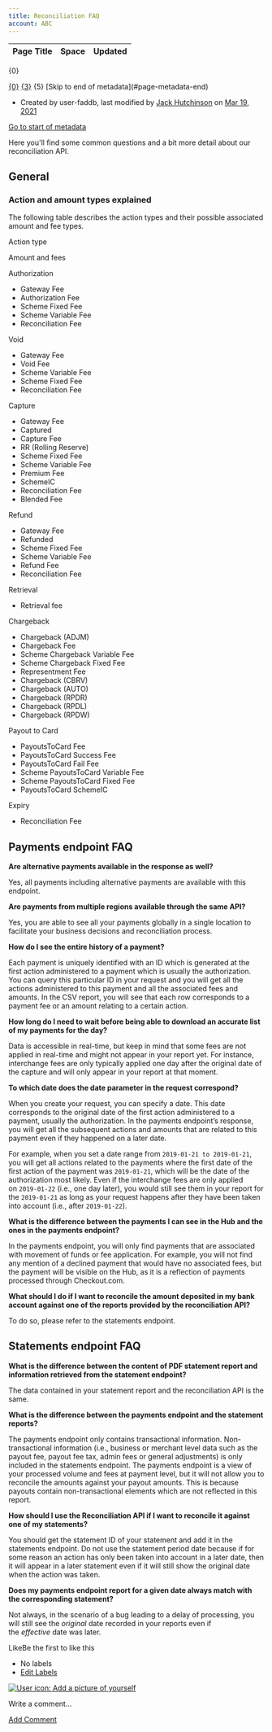 ```yaml
---
title: Reconciliation FAQ
account: ABC
---
```


<table class="aui"> <thead> <tr class="header"> <th class="search-result-title">Page Title</th> <th class="search-result-space">Space</th> <th class="search-result-date">Updated</th> </tr> </thead> </table> <p class="search-result-count">{0}</p> <tr class="search-result"> <td class="search-result-title"><a href="{1}" class="content-type-{2}"><span>{0}</span></a></td> <td class="search-result-space"><a class="space" href="/display/{4}/" title="{3}">{3}</a></td> <td class="search-result-date"><span class="date" title="{6}">{5}</span></td> </tr> [Skip to end of metadata](#page-metadata-end)

*   Created by user-faddb, last modified by [Jack Hutchinson](    /display/~jack.hutchinson
    ) on [Mar 19, 2021](/pages/diffpagesbyversion.action?pageId=2785486&selectedPageVersions=4&selectedPageVersions=5 "Show changes")

[Go to start of metadata](#page-metadata-start)

Here you'll find some common questions and a bit more detail about our reconciliation API.

General
-------

### Action and amount types explained

The following table describes the action types and their possible associated amount and fee types.

Action type

Amount and fees

Authorization

*   Gateway Fee
*   Authorization Fee
*   Scheme Fixed Fee
*   Scheme Variable Fee
*   Reconciliation Fee

Void

*   Gateway Fee
*   Void Fee
*   Scheme Variable Fee
*   Scheme Fixed Fee
*   Reconciliation Fee

Capture

*   Gateway Fee
*   Captured
*   Capture Fee
*   RR (Rolling Reserve)
*   Scheme Fixed Fee
*   Scheme Variable Fee
*   Premium Fee
*   SchemeIC
*   Reconciliation Fee
*   Blended Fee

Refund

*   Gateway Fee
*   Refunded
*   Scheme Fixed Fee
*   Scheme Variable Fee
*   Refund Fee
*   Reconciliation Fee

Retrieval

*   Retrieval fee

Chargeback

*   Chargeback (ADJM)
*   Chargeback Fee
*   Scheme Chargeback Variable Fee
*   Scheme Chargeback Fixed Fee
*   Representment Fee
*   Chargeback (CBRV)
*   Chargeback (AUTO)
*   Chargeback (RPDR)
*   Chargeback (RPDL)
*   Chargeback (RPDW)

Payout to Card

*   PayoutsToCard Fee
*   PayoutsToCard Success Fee
*   PayoutsToCard Fail Fee
*   Scheme PayoutsToCard Variable Fee
*   Scheme PayoutsToCard Fixed Fee
*   PayoutsToCard SchemeIC

Expiry

*   Reconciliation Fee

Payments endpoint FAQ
---------------------

**Are alternative payments available in the response as well?** 

Yes, all payments including alternative payments are available with this endpoint.

**Are payments from multiple regions available through the same API?**

Yes, you are able to see all your payments globally in a single location to facilitate your business decisions and reconciliation process.

**How do I see the entire history of a payment?**

Each payment is uniquely identified with an ID which is generated at the first action administered to a payment which is usually the authorization. You can query this particular ID in your request and you will get all the actions administered to this payment and all the associated fees and amounts. In the CSV report, you will see that each row corresponds to a payment fee or an amount relating to a certain action.

**How long do I need to wait before being able to download an accurate list of my payments for the day?**

Data is accessible in real-time, but keep in mind that some fees are not applied in real-time and might not appear in your report yet. For instance, interchange fees are only typically applied one day after the original date of the capture and will only appear in your report at that moment.

**To which date does the date parameter in the request correspond?**

When you create your request, you can specify a date. This date corresponds to the original date of the first action administered to a payment, usually the authorization. In the payments endpoint’s response, you will get all the subsequent actions and amounts that are related to this payment even if they happened on a later date. 

For example, when you set a date range from `2019-01-21 to 2019-01-21`, you will get all actions related to the payments where the first date of the first action of the payment was `2019-01-21`, which will be the date of the authorization most likely. Even if the interchange fees are only applied on `2019-01-22` (i.e., one day later), you would still see them in your report for the `2019-01-21` as long as your request happens after they have been taken into account (i.e., after `2019-01-22`).

**What is the difference between the payments I can see in the Hub and the ones in the payments endpoint?**

In the payments endpoint, you will only find payments that are associated with movement of funds or fee application. For example, you will not find any mention of a declined payment that would have no associated fees, but the payment will be visible on the Hub, as it is a reflection of payments processed through Checkout.com.

**What should I do if I want to reconcile the amount deposited in my bank account against one of the reports provided by the reconciliation API?**

To do so, please refer to the statements endpoint.

Statements endpoint FAQ
-----------------------

**What is the difference between the content of PDF statement report and information retrieved from the statement endpoint?**

The data contained in your statement report and the reconciliation API is the same.

**What is the difference between the payments endpoint and the statement reports?**

The payments endpoint only contains transactional information. Non-transactional information (i.e., business or merchant level data such as the payout fee, payout fee tax, admin fees or general adjustments) is only included in the statements endpoint. The payments endpoint is a view of your processed volume and fees at payment level, but it will not allow you to reconcile the amounts against your payout amounts. This is because payouts contain non-transactional elements which are not reflected in this report.

**How should I use the Reconciliation API if I want to reconcile it against one of my statements?**

You should get the statement ID of your statement and add it in the statements endpoint. Do not use the statement period date because if for some reason an action has only been taken into account in a later date, then it will appear in a later statement even if it will still show the original date when the action was taken. 

**Does my payments endpoint report for a given date always match with the corresponding statement?**

Not always, in the scenario of a bug leading to a delay of processing, you will still see the _original_ date recorded in your reports even if the _effective_ date was later.

LikeBe the first to like this

*   No labels
*   [Edit Labels](# "Edit Labels (Type 'l')")

[![User icon: Add a picture of yourself](/s/en_GB/7901/abf7b35644d5a5d1d7e4b0969a83e8eb2b569fb5/_/images/icons/profilepics/add_profile_pic.svg)](/users/profile/editmyprofilepicture.action)

Write a comment…

[Add Comment](/display/DOCS/Reconciliation+FAQ?showComments=true&showCommentArea=true#addcomment)